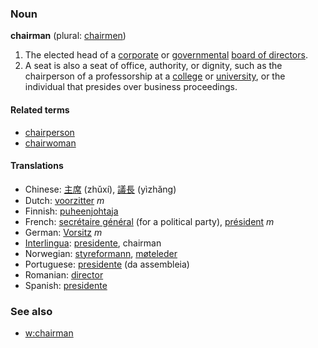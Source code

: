===Noun===
'''chairman''' (plural: [[chairmen]])

#The elected head of a [[corporate]] or [[government]]al [[board of directors]].
#A seat is also a seat of office, authority, or dignity, such as the chairperson of a professorship at a [[college]] or [[university]], or the individual that presides over business proceedings. 

====Related terms====
*[[chairperson]]
*[[chairwoman]]

====Translations====
*Chinese: [[主席]] (zhǔxí), [[議長]] (yìzhǎng)
*Dutch: [[voorzitter]] ''m''
*Finnish: [[puheenjohtaja]]
*French: [[secrétaire général]] (for a political party), [[président]] ''m''
*German: [[Vorsitz]] ''m''
*[[Interlingua]]: [[presidente]], chairman
*Norwegian: [[styreformann]], [[møteleder]]
*Portuguese: [[presidente]] (da assembleia)
*Romanian: [[director]]
*Spanish: [[presidente]]

===See also===
*[[w:chairman]]